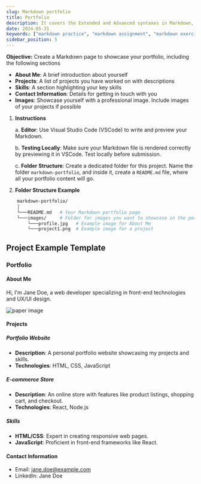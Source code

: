 ```yaml
---
slug: Markdown portfolio
title: Portfolio
description: It covers the Extended and Advanced syntaxes in Markdown, best practices for writing clear and effective technical content, and tips for organizing structuring and formatting your documents. Whether you're new to Markdown or looking to refine your skills, this guide will help you master the essentials and produce professional-quality documentation # custom description
date: 2024-05-31
keywords: ["markdown practice", "markdown assignment", "markdown exercise"]
sidebar_position: 5
---
```


**Objective:** Create a Markdown page to showcase your portfolio, including the following sections

- **About Me**: A brief introduction about yourself
- **Projects**: A list of projects you have worked on with descriptions
- **Skills**: A section highlighting your key skills
- **Contact Information**: Details for getting in touch with you
- **Images**: Showcase yourself with a professional image. Include images of your projects if possible

1. **Instructions**

    a. **Editor**: Use Visual Studio Code (VSCode) to write and preview your Markdown.

    b. **Testing Locally**: Make sure your Markdown file is rendered correctly by previewing it in VSCode. Test locally before submission.
  
    c. **Folder Structure**: Create a dedicated folder for this project. Name the folder `markdown-portfolio`, and inside it, create a `README.md` file, where all your portfolio content will go.

2. **Folder Structure Example**

```bash showLineNumbers{1-7}
    markdown-portfolio/
    │
    └───README.md   # Your Markdown portfolio page
    └───images/     # Folder for images you want to showcase in the portfolio
        └───profile.jpg   # Example image for About Me
        └───project1.png  # Example image for a project
```

## Project Example Template
### Portfolio

#### About Me

Hi, I'm Jane Doe, a web developer specializing in front-end technologies and UX/UI design.

![paper image](https://paper-attachments.dropboxusercontent.com/s_59B55ADBAB7D7A55670C584A21EC6F04D6D50E31AA6DC372D704E4BE635F2ECA_1726483336662_file.jpeg)

#### Projects

##### Portfolio Website

- **Description**: A personal portfolio website showcasing my projects and skills.
- **Technologies**: HTML, CSS, JavaScript

##### E-commerce Store

- **Description**: An online store with features like product listings, shopping cart, and checkout.
- **Technologies**: React, Node.js

##### Skills

- **HTML/CSS**: Expert in creating responsive web pages.
- **JavaScript**: Proficient in front-end frameworks like React.

#### Contact Information

- Email: jane.doe@example.com
- LinkedIn: Jane Doe